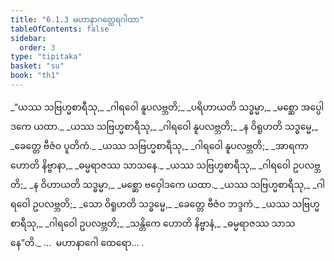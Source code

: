 ```yaml
---
title: "6.1.3 မဟာနာဂတ္ထေရဂါထာ"
tableOfContents: false
sidebar:
  order: 3
type: "tipitaka"
basket: "su"
book: "th1"
---
```



<DynamicBreadcrumb />

<Division number="387" book="th1" e="ch" v="19" p="283">

<Paragraph number="657" type="verses" book="th1">
_“ယဿ သဗြဟ္မစာရီသု,_  
_ဂါရဝေါ နူပလဗ္ဘတိ;_  
_ပရိဟာယတိ သဒ္ဓမ္မာ,_  
_မစ္ဆော အပ္ပေါဒကေ ယထာ._  

</Paragraph>

</Division>
<Division number="388" book="th1" e="ch" v="19" p="283">

<Paragraph number="658" type="verses" book="th1">
_ယဿ သဗြဟ္မစာရီသု,_  
_ဂါရဝေါ နူပလဗ္ဘတိ;_  
_န ဝိရူဟတိ သဒ္ဓမ္မေ,_  
_ခေတ္တေ ဗီဇံဝ ပူတိကံ._  

</Paragraph>

</Division>
<Division number="389" book="th1" e="ch" v="19" p="283">

<Paragraph number="659" type="verses" book="th1">
_ယဿ သဗြဟ္မစာရီသု,_  
_ဂါရဝေါ နူပလဗ္ဘတိ;_  
_အာရကာ ဟောတိ နိဗ္ဗာနာ,_  
_ဓမ္မရာဇဿ သာသနေ._  

</Paragraph>

</Division>
<Division number="390" book="th1" e="ch" v="19" p="283">

<Paragraph number="660" type="verses" book="th1">
_ယဿ သဗြဟ္မစာရီသု,_  
_ဂါရဝေါ ဥပလဗ္ဘတိ;_  
_န ဝိဟာယတိ သဒ္ဓမ္မာ,_  
_မစ္ဆော ဗဝှေါဒကေ ယထာ._  

</Paragraph>

</Division>
<Division number="391" book="th1" e="ch" v="19" p="283">

<Paragraph number="661" type="verses" book="th1">
_ယဿ သဗြဟ္မစာရီသု,_  
_ဂါရဝေါ ဥပလဗ္ဘတိ;_  
_သော ဝိရူဟတိ သဒ္ဓမ္မေ,_  
_ခေတ္တေ ဗီဇံဝ ဘဒ္ဒကံ._  

</Paragraph>

</Division>
<Division number="392" book="th1" e="ch" v="19" p="283">

<Paragraph number="662" type="verses" book="th1">
_ယဿ သဗြဟ္မစာရီသု,_  
_ဂါရဝေါ ဥပလဗ္ဘတိ;_  
_သန္တိကေ ဟောတိ နိဗ္ဗာနံ,_  
_ဓမ္မရာဇဿ သာသနေ”တိ._  


</Paragraph>
</Division>

<Paragraph number="663" type="center" book="th1">
…  မဟာနာဂေါ ထေရော… .
</Paragraph>